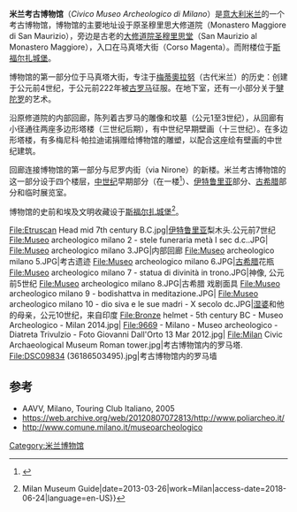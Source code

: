 {{Infobox museum
| name        = 考古博物馆
| native_name = Civico Museo Archeologico di Milano
| image       = Museo archeologico milano 1.JPG
| location    = [[意大利|意大利]][[米兰|米兰]]马真塔大街15号
| coordinates = {{coord|45|27|56.23|N|9|10|43.4|E|type:landmark_scale:10000_region:IT-25|display=inline, title}} 
| website     = http://www.comune.milano.it/museoarcheologico
}}
'''米兰考古博物馆'''（''Civico Museo Archeologico di Milano''）是[[意大利|意大利]][[米兰|米兰]]的一个考古博物馆，博物馆的主要地址设于原圣穆里思大修道院（Monastero Maggiore di San Maurizio），旁边是古老的[[大修道院圣穆里思堂|大修道院圣穆里思堂]]（San Maurizio al Monastero Maggiore），入口在马真塔大街（Corso Magenta）。而附楼位于[[斯福尔扎城堡|斯福尔扎城堡]]。

博物馆的第一部分位于马真塔大街，专注于[[梅蒂奧拉努|梅蒂奧拉努]]（古代米兰）的历史：创建于公元前4世纪，于公元前222年被[[古罗马|古罗马]]征服。在地下室，还有一小部分关于[[犍陀罗|犍陀罗]]的艺术。

沿原修道院的内部回廊，陈列着古罗马的雕像和坟墓（公元1至3世纪），从回廊有小径通往两座多边形塔楼（三世纪后期），有中世纪早期壁画（十三世纪）。在多边形塔楼，有多梅尼科·帕拉迪诺捐赠给博物馆的雕塑，以配合这座绘有壁画的中世纪建筑。

回廊连接博物馆的第一部分与尼罗内街（via Nirone）的新楼。米兰考古博物馆的这一部分设于四个楼层，[[中世纪|中世纪]]早期部分（在一楼<ref>{{Cite web|url=http://www.turismo.milano.it/wps/portal/tur/en/arteecultura/musei/archeologia|title=Archaeological Museum: a journey into Milan's ancient history|website=Portale per il Turismo del Comune di Milano|language=en|access-date=2018-06-24}}</ref>）、[[伊特鲁里亚|伊特鲁里亚]]部分、[[古希腊|古希腊]]部分和临时展览室。

博物馆的史前和埃及文明收藏设于[[斯福尔扎城堡|斯福尔扎城堡]]<ref>{{Cite news|url=https://www.milanmuseumguide.com/museo-archeologico/|title=Museo Archeologico {{!}} Milan Museum Guide|date=2013-03-26|work=Milan|access-date=2018-06-24|language=en-US}}</ref>。

<gallery>
File:Etruscan Head mid 7th century B.C.jpg|[[伊特鲁里亚|伊特鲁里亚]]梨木头.公元前7世纪
File:Museo archeologico milano 2 - stele funeraria metà I sec d.c..JPG|
File:Museo archeologico milano 3.JPG|内部回廊
File:Museo archeologico milano 5.JPG|考古遗迹
File:Museo archeologico milano 6.JPG|[[古希腊|古希腊]]花瓶
File:Museo archeologico milano 7 - statua di divinità in trono.JPG|神像, 公元前5世纪
File:Museo archeologico milano 8.JPG|古希腊 戏剧面具
File:Museo archeologico milano 9 - bodishattva in meditazione.JPG|
File:Museo archeologico milano 10 - dio siva e le sue madri - X secolo dc.JPG|[[湿婆|湿婆]]和他的母亲，公元10世纪，来自印度
File:Bronze helmet - 5th century BC - Museo Archeologico - Milan 2014.jpg|
File:9669 - Milano - Museo archeologico - Diatreta Trivulzio - Foto Giovanni Dall'Orto 13 Mar 2012.jpg|
File:Milan Civic Archaeological Museum Roman tower.jpg|考古博物馆内的罗马塔.
File:DSC09834 (36186503495).jpg|考古博物馆内的罗马墙
</gallery>

==参考==
<references />
*AAVV, Milano, Touring Club Italiano, 2005
*https://web.archive.org/web/20120807072813/http://www.poliarcheo.it/
*http://www.comune.milano.it/museoarcheologico
{{米兰地标}}
[[Category:米兰博物馆|Category:米兰博物馆]]
